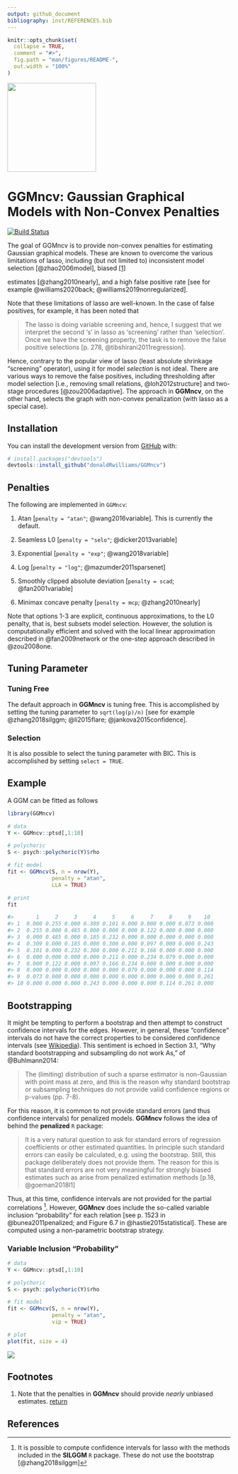 ```yaml
---
output: github_document
bibliography: inst/REFERENCES.bib
---
```


<!-- README.md is generated from README.Rmd. Please edit that file -->

```r
knitr::opts_chunk$set(
  collapse = TRUE,
  comment = "#>",
  fig.path = "man/figures/README-",
  out.width = "100%"
)
```

<img src="man/figures/hex.png" width = 200 />

# GGMncv: Gaussian Graphical Models with Non-Convex Penalties

[![Build Status](https://travis-ci.org/donaldRwilliams/GGMncv.svg?branch=master)](https://travis-ci.org/donaldRwilliams/GGMncv)

The goal of GGMncv is to provide non-convex penalties for estimating Gaussian graphical models. These are known to overcome the various limitations of lasso, including (but not limited to) inconsistent model selection [@zhao2006model], biased  <span id="a1">[[1]](#f1)</span>

 estimates [@zhang2010nearly], and a high false positive rate [see for example @williams2020back; @williams2019nonregularized].

Note that these limitations of lasso are well-known. In the case of false positives, for example, it has been noted that 

>The lasso is doing variable screening and, hence, I suggest that we interpret
> the second ‘s’ in lasso as ‘screening’ rather than ‘selection’. 
> Once we have the screening property, the task is to remove the false 
positive selections [p. 278, @tibshirani2011regression].

Hence, contrary to the popular view of lasso (least absolute shrinkage "screening" operator), 
using it for model *selection* is not ideal. There are various ways to remove the false positives, including thresholding after model selection [i.e., removing small relations, @loh2012structure] 
and two-stage procedures [@zou2006adaptive]. The approach in **GGMncv**, on the other hand, selects
the graph with non-convex penalization (with lasso as a special case).


## Installation

You can install the development version from [GitHub](https://github.com/) with:

<!-- released version of GGMncv from -->
<!-- [CRAN](https://CRAN.R-project.org) with: -->

<!-- ``` r -->
<!-- install.packages("GGMncv") -->
<!-- ``` -->

``` r
# install.packages("devtools")
devtools::install_github("donaldRwilliams/GGMncv")
```


## Penalties
The following are implemented in `GGMncv`:

1. Atan [`penalty = "atan"`; @wang2016variable]. This is currently the default.

2. Seamless L0  [`penalty = "selo"`; @dicker2013variable]

3. Exponential [`penalty = "exp"`; @wang2018variable]

4. Log [`penalty = "log"`; @mazumder2011sparsenet]

4. Smoothly clipped absolute deviation [`penalty = scad`; @fan2001variable]

5. Minimax concave penalty [`penalty = mcp`; @zhang2010nearly]

Note that options 1-3 are explicit, continuous approximations, to the L0 penalty, that is, best subsets model selection. However, the solution is computationally efficient and solved with the local linear approximation described in @fan2009network or the one-step approach described in @zou2008one.

## Tuning Parameter
### Tuning Free

The default approach in **GGMncv** is tuning free. This is accomplished by setting the tuning parameter to `sqrt(log(p)/n)` [see for example @zhang2018silggm; @li2015flare; @jankova2015confidence].

### Selection
It is also possible to select the tuning parameter with BIC. This is accomplished by setting `select = TRUE`.


## Example
A GGM can be fitted as follows

```r
library(GGMncv)

# data
Y <- GGMncv::ptsd[,1:10]

# polychoric
S <- psych::polychoric(Y)$rho

# fit model
fit <- GGMncv(S, n = nrow(Y), 
              penalty = "atan", 
              LLA = TRUE)

# print
fit

#>       1     2     3     4     5     6     7     8     9    10
#> 1  0.000 0.255 0.000 0.309 0.101 0.000 0.000 0.000 0.073 0.000
#> 2  0.255 0.000 0.485 0.000 0.000 0.000 0.122 0.000 0.000 0.000
#> 3  0.000 0.485 0.000 0.185 0.232 0.000 0.000 0.000 0.000 0.000
#> 4  0.309 0.000 0.185 0.000 0.300 0.000 0.097 0.000 0.000 0.243
#> 5  0.101 0.000 0.232 0.300 0.000 0.211 0.166 0.000 0.000 0.000
#> 6  0.000 0.000 0.000 0.000 0.211 0.000 0.234 0.079 0.000 0.000
#> 7  0.000 0.122 0.000 0.097 0.166 0.234 0.000 0.000 0.000 0.000
#> 8  0.000 0.000 0.000 0.000 0.000 0.079 0.000 0.000 0.000 0.114
#> 9  0.073 0.000 0.000 0.000 0.000 0.000 0.000 0.000 0.000 0.261
#> 10 0.000 0.000 0.000 0.243 0.000 0.000 0.000 0.114 0.261 0.000
```


## Bootstrapping
It might be tempting to perform a bootstrap and then attempt to construct confidence intervals for the edges. However, in general, these "confidence" intervals do not have the correct properties to be considered confidence intervals (see  [Wikipedia](https://en.wikipedia.org/wiki/Confidence_interval)). This 
sentiment is echoed in Section 3.1, "Why standard bootstrapping and subsampling do not work As," of 
@Buhlmann2014:

> The (limiting) distribution of such a sparse estimator is non-Gaussian with 
> point mass at zero, and this is the reason why standard bootstrap or subsampling 
> techniques do not provide valid confidence regions or p-values (pp. 7-8).


For this reason, it is common to not provide standard errors (and thus confidence intervals) for 
penalized models. **GGMncv** follows the idea of behind the **penalized** `R` package:


>It is a very natural question to ask for standard errors of regression coefficients
>or other estimated quantities. In principle such standard errors can easily be
>calculated, e.g. using the bootstrap. Still, this package deliberately does not provide them. The reason for this is that standard errors are not very meaningful for strongly biased estimates
such as arise from penalized estimation methods [p.18, @goeman2018l1]

Thus, at this time, confidence intervals are not provided for the partial correlations
^[It is possible to compute confidence intervals for lasso with the methods included in the **SILGGM** `R` package. These do not use the bootstrap [@zhang2018silggm]]. However, **GGMncv**  does include the so-called variable inclusion "probability" for each relation [see p. 1523 in @bunea2011penalized; 
and Figure 6.7 in @hastie2015statistical]. These are computed using a non-parametric bootstrap strategy.

### Variable Inclusion "Probability"

```r
# data
Y <- GGMncv::ptsd[,1:10]

# polychoric
S <- psych::polychoric(Y)$rho

# fit model
fit <- GGMncv(S, n = nrow(Y), 
              penalty = "atan", 
              vip = TRUE)

# plot
plot(fit, size = 4)
```
![](man/figures/vip.png)

## Footnotes
1. <span id="f1"></span> Note that the penalties in **GGMncv** should provide *nearly* unbiased estimates. [return](#a1)


## References
